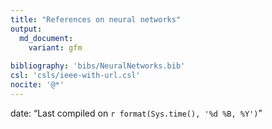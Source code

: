 ```yaml
---
title: "References on neural networks"
output: 
  md_document:
    variant: gfm
    
bibliography: 'bibs/NeuralNetworks.bib'
csl: 'csls/ieee-with-url.csl'
nocite: '@*'
---
```


date: "Last compiled on `r format(Sys.time(), '%d %B, %Y')`"
